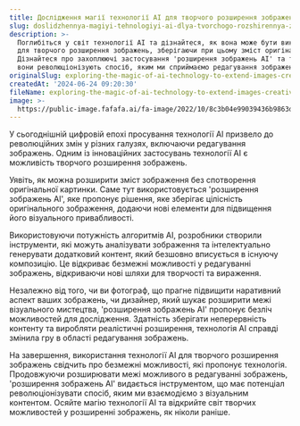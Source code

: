 ```yaml
---
title: Дослідження магії технології AI для творчого розширення зображень
slug: doslidzhennya-magiyi-tehnologiyi-ai-dlya-tvorchogo-rozshirennya-zobrazhen
description: >-
  Поглибіться у світ технології AI та дізнайтеся, як вона може бути використана
  для творчого розширення зображень, зберігаючи при цьому зміст оригіналу.
  Дізнайтеся про захоплюючі застосування 'розширення зображень AI' ​​та те, як
  вони революціонізують спосіб, яким ми сприймаємо редагування зображень.
originalSlug: exploring-the-magic-of-ai-technology-to-extend-images-creatively
createdAt: '2024-06-24 09:20:30'
fileName: exploring-the-magic-of-ai-technology-to-extend-images-creatively.mdx
image: >-
  https://public-image.fafafa.ai/fa-image/2022/10/8c3b04e99039436b9863dcde7d4958b1.jpg
---
```




У сьогоднішній цифровій епохі просування технології AI призвело до революційних змін у різних галузях, включаючи редагування зображень. Одним із інноваційних застосувань технології AI є можливість творчого розширення зображень.

Уявіть, як можна розширити зміст зображення без спотворення оригінальної картинки. Саме тут використовується 'розширення зображень AI', яке пропонує рішення, яке зберігає цілісність оригінального зображення, додаючи нові елементи для підвищення його візуального привабливості.

Використовуючи потужність алгоритмів AI, розробники створили інструменти, які можуть аналізувати зображення та інтелектуально генерувати додатковий контент, який безшовно вписується в існуючу композицію. Це відкриває безмежні можливості у редагуванні зображень, відкриваючи нові шляхи для творчості та вираження.

Незалежно від того, чи ви фотограф, що прагне підвищити наративний аспект ваших зображень, чи дизайнер, який шукає розширити межі візуального мистецтва, 'розширення зображень AI' ​​пропонує безліч можливостей для дослідження. Здатність зберігати неперервність контенту та виробляти реалістичні розширення, технологія AI справді змінила гру в області редагування зображень.

На завершення, використання технології AI для творчого розширення зображень свідчить про безмежні можливості, які пропонує технологія. Продовжуючи розширювати межі можливого в редагуванні зображень, 'розширення зображень AI' ​​видається інструментом, що має потенціал революціонізувати спосіб, яким ми взаємодіємо з візуальним контентом. Осяйте магію технології AI та відкрийте світ творчих можливостей у розширенні зображень, як ніколи раніше. 
                       